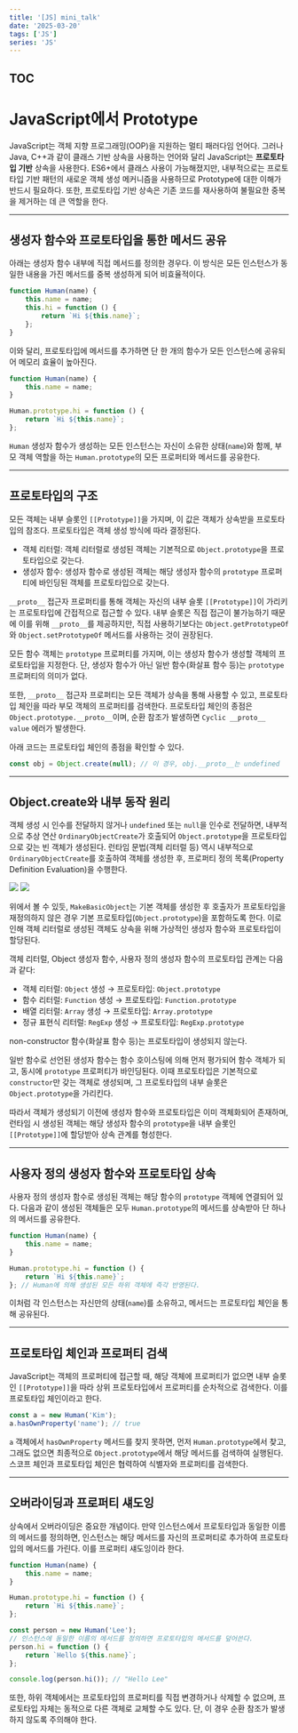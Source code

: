 ```yaml
---
title: '[JS] mini_talk'
date: '2025-03-20'
tags: ['JS']
series: 'JS'
---
```


## TOC

# JavaScript에서 Prototype

JavaScript는 객체 지향 프로그래밍(OOP)을 지원하는 멀티 패러다임 언어다.
그러나 Java, C++과 같이 클래스 기반 상속을 사용하는 언어와 달리 JavaScript는 **프로토타입 기반** 상속을 사용한다.
ES6+에서 클래스 사용이 가능해졌지만, 내부적으로는 프로토타입 기반 패턴의 새로운 객체 생성 메커니즘을 사용하므로 Prototype에 대한 이해가 반드시 필요하다.
또한, 프로토타입 기반 상속은 기존 코드를 재사용하여 불필요한 중복을 제거하는 데 큰 역할을 한다.

---

## 생성자 함수와 프로토타입을 통한 메서드 공유

아래는 생성자 함수 내부에 직접 메서드를 정의한 경우다.
이 방식은 모든 인스턴스가 동일한 내용을 가진 메서드를 중복 생성하게 되어 비효율적이다.

```js
function Human(name) {
    this.name = name;
    this.hi = function () {
        return `Hi ${this.name}`;
    };
}
```

이와 달리, 프로토타입에 메서드를 추가하면 단 한 개의 함수가 모든 인스턴스에 공유되어 메모리 효율이 높아진다.

```js
function Human(name) {
    this.name = name;
}

Human.prototype.hi = function () {
    return `Hi ${this.name}`;
};
```

`Human` 생성자 함수가 생성하는 모든 인스턴스는 자신이 소유한 상태(`name`)와 함께, 부모 객체 역할을 하는 `Human.prototype`의 모든 프로퍼티와 메서드를 공유한다.

---

## 프로토타입의 구조

모든 객체는 내부 슬롯인 `[[Prototype]]`을 가지며, 이 값은 객체가 상속받을 프로토타입의 참조다. 프로토타입은 객체 생성 방식에 따라 결정된다.

-   객체 리터럴:
    객체 리터럴로 생성된 객체는 기본적으로 `Object.prototype`을 프로토타입으로 갖는다.
-   생성자 함수:
    생성자 함수로 생성된 객체는 해당 생성자 함수의 `prototype` 프로퍼티에 바인딩된 객체를 프로토타입으로 갖는다.

`__proto__` 접근자 프로퍼티를 통해 객체는 자신의 내부 슬롯 `[[Prototype]]`이 가리키는 프로토타입에 간접적으로 접근할 수 있다.
내부 슬롯은 직접 접근이 불가능하기 때문에 이를 위해 `__proto__`를 제공하지만, 직접 사용하기보다는 `Object.getPrototypeOf`와 `Object.setPrototypeOf` 메서드를 사용하는 것이 권장된다.

모든 함수 객체는 `prototype` 프로퍼티를 가지며, 이는 생성자 함수가 생성할 객체의 프로토타입을 지정한다.
단, 생성자 함수가 아닌 일반 함수(화살표 함수 등)는 `prototype` 프로퍼티의 의미가 없다.

또한, `__proto__` 접근자 프로퍼티는 모든 객체가 상속을 통해 사용할 수 있고, 프로토타입 체인을 따라 부모 객체의 프로퍼티를 검색한다.
프로토타입 체인의 종점은 `Object.prototype.__proto__`이며, 순환 참조가 발생하면 `Cyclic __proto__ value` 에러가 발생한다.

아래 코드는 프로토타입 체인의 종점을 확인할 수 있다.

```js
const obj = Object.create(null); // 이 경우, obj.__proto__는 undefined
```

---

## Object.create와 내부 동작 원리

객체 생성 시 인수를 전달하지 않거나 `undefined` 또는 `null`을 인수로 전달하면, 내부적으로 추상 연산 `OrdinaryObjectCreate`가 호출되어 `Object.prototype`을 프로토타입으로 갖는 빈 객체가 생성된다.
런타임 문법(객체 리터럴 등) 역시 내부적으로 `OrdinaryObjectCreate`를 호출하여 객체를 생성한 후, 프로퍼티 정의 목록(Property Definition Evaluation)을 수행한다.

![](https://velog.velcdn.com/images/keroeroe14/post/f269ceb7-3913-4743-b9f3-0ae46d18f682/image.png)
![](https://velog.velcdn.com/images/keroeroe14/post/05942491-c876-4e8c-b8a7-85cd526179a8/image.png)

위에서 볼 수 있듯, `MakeBasicObject`는 기본 객체를 생성한 후 호출자가 프로토타입을 재정의하지 않은 경우 기본 프로토타입(`Object.prototype`)을 포함하도록 한다.
이로 인해 객체 리터럴로 생성된 객체도 상속을 위해 가상적인 생성자 함수와 프로토타입이 할당된다.

객체 리터럴, Object 생성자 함수, 사용자 정의 생성자 함수의 프로토타입 관계는 다음과 같다:

-   객체 리터럴: `Object` 생성 → 프로토타입: `Object.prototype`
-   함수 리터럴: `Function` 생성 → 프로토타입: `Function.prototype`
-   배열 리터럴: `Array` 생성 → 프로토타입: `Array.prototype`
-   정규 표현식 리터럴: `RegExp` 생성 → 프로토타입: `RegExp.prototype`

non-constructor 함수(화살표 함수 등)는 프로토타입이 생성되지 않는다.

일반 함수로 선언된 생성자 함수는 함수 호이스팅에 의해 먼저 평가되어 함수 객체가 되고, 동시에 `prototype` 프로퍼티가 바인딩된다.
이때 프로토타입은 기본적으로 `constructor`만 갖는 객체로 생성되며, 그 프로토타입의 내부 슬롯은 `Object.prototype`을 가리킨다.

따라서 객체가 생성되기 이전에 생성자 함수와 프로토타입은 이미 객체화되어 존재하며, 런타임 시 생성된 객체는 해당 생성자 함수의 `prototype`을 내부 슬롯인 `[[Prototype]]`에 할당받아 상속 관계를 형성한다.

---

## 사용자 정의 생성자 함수와 프로토타입 상속

사용자 정의 생성자 함수로 생성된 객체는 해당 함수의 `prototype` 객체에 연결되어 있다.
다음과 같이 생성된 객체들은 모두 `Human.prototype`의 메서드를 상속받아 단 하나의 메서드를 공유한다.

```js
function Human(name) {
    this.name = name;
}

Human.prototype.hi = function () {
    return `Hi ${this.name}`;
}; // Human에 의해 생성된 모든 하위 객체에 즉각 반영된다.
```

이처럼 각 인스턴스는 자신만의 상태(`name`)를 소유하고, 메서드는 프로토타입 체인을 통해 공유된다.

---

## 프로토타입 체인과 프로퍼티 검색

JavaScript는 객체의 프로퍼티에 접근할 때, 해당 객체에 프로퍼티가 없으면 내부 슬롯인 `[[Prototype]]`을 따라 상위 프로토타입에서 프로퍼티를 순차적으로 검색한다. 이를 프로토타입 체인이라고 한다.

```js
const a = new Human('Kim');
a.hasOwnProperty('name'); // true
```

`a` 객체에서 `hasOwnProperty` 메서드를 찾지 못하면, 먼저 `Human.prototype`에서 찾고, 그래도 없으면 최종적으로 `Object.prototype`에서 해당 메서드를 검색하여 실행된다. 스코프 체인과 프로토타입 체인은 협력하여 식별자와 프로퍼티를 검색한다.

---

## 오버라이딩과 프로퍼티 섀도잉

상속에서 오버라이딩은 중요한 개념이다.
만약 인스턴스에서 프로토타입과 동일한 이름의 메서드를 정의하면, 인스턴스는 해당 메서드를 자신의 프로퍼티로 추가하여 프로토타입의 메서드를 가린다.
이를 프로퍼티 섀도잉이라 한다.

```js
function Human(name) {
    this.name = name;
}

Human.prototype.hi = function () {
    return `Hi ${this.name}`;
};

const person = new Human('Lee');
// 인스턴스에 동일한 이름의 메서드를 정의하면 프로토타입의 메서드를 덮어쓴다.
person.hi = function () {
    return `Hello ${this.name}`;
};

console.log(person.hi()); // "Hello Lee"
```

또한, 하위 객체에서는 프로토타입의 프로퍼티를 직접 변경하거나 삭제할 수 없으며, 프로토타입 자체는 동적으로 다른 객체로 교체할 수도 있다. 단, 이 경우 순환 참조가 발생하지 않도록 주의해야 한다.
